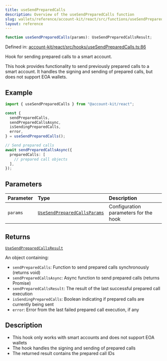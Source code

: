 ```yaml
---
title: useSendPreparedCalls
description: Overview of the useSendPreparedCalls function
slug: wallets/reference/account-kit/react/src/functions/useSendPreparedCalls
layout: reference
---
```


```ts
function useSendPreparedCalls(params): UseSendPreparedCallsResult;
```

Defined in: [account-kit/react/src/hooks/useSendPreparedCalls.ts:86](https://github.com/alchemyplatform/aa-sdk/blob/923a52171f7246172caf350853843e6680197da9/account-kit/react/src/hooks/useSendPreparedCalls.ts#L86)

Hook for sending prepared calls to a smart account.

This hook provides functionality to send previously prepared calls to a smart account.
It handles the signing and sending of prepared calls, but does not support EOA wallets.

## Example

```ts twoslash
import { useSendPreparedCalls } from "@account-kit/react";

const {
  sendPreparedCalls,
  sendPreparedCallsAsync,
  isSendingPreparedCalls,
  error,
} = useSendPreparedCalls();

// Send prepared calls
await sendPreparedCallsAsync({
  preparedCalls: [
    // prepared call objects
  ],
});
```

## Parameters

| Parameter | Type                                                                           | Description                           |
| :-------- | :----------------------------------------------------------------------------- | :------------------------------------ |
| `params`  | [`UseSendPreparedCallsParams`](../type-aliases/UseSendPreparedCallsParams.mdx) | Configuration parameters for the hook |

## Returns

[`UseSendPreparedCallsResult`](../type-aliases/UseSendPreparedCallsResult.mdx)

An object containing:

- `sendPreparedCalls`: Function to send prepared calls synchronously (returns void)
- `sendPreparedCallsAsync`: Async function to send prepared calls (returns Promise)
- `sendPreparedCallsResult`: The result of the last successful prepared call execution
- `isSendingPreparedCalls`: Boolean indicating if prepared calls are currently being sent
- `error`: Error from the last failed prepared call execution, if any

## Description

- This hook only works with smart accounts and does not support EOA wallets
- The hook handles the signing and sending of prepared calls
- The returned result contains the prepared call IDs
